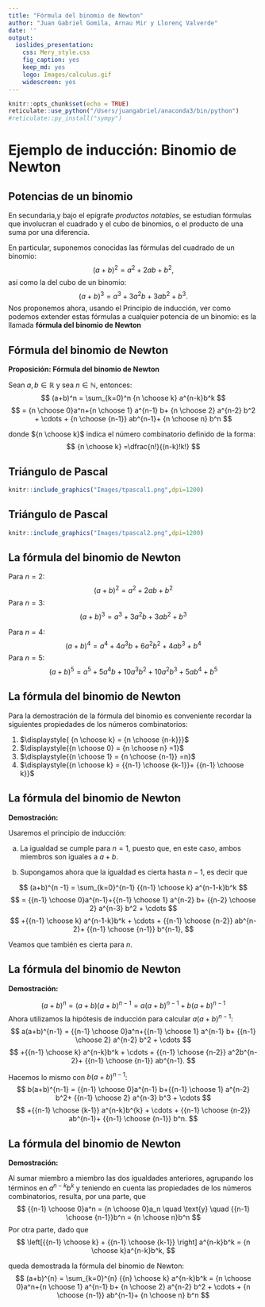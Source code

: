 ```yaml
---
title: "Fórmula del binomio de Newton"
author: "Juan Gabriel Gomila, Arnau Mir y Llorenç Valverde"
date: ''
output: 
  ioslides_presentation: 
    css: Mery_style.css
    fig_caption: yes
    keep_md: yes
    logo: Images/calculus.gif
    widescreen: yes
---
```


```r
knitr::opts_chunk$set(echo = TRUE)
reticulate::use_python("/Users/juangabriel/anaconda3/bin/python")
#reticulate::py_install("sympy")
```
# Ejemplo de inducción: Binomio de Newton

## Potencias de un binomio

En secundaria,y bajo el epígrafe *productos notables*, se estudian fórmulas que involucran el cuadrado y el cubo de binomios, o el producto de una suma por una diferencia. 

En particular, suponemos conocidas las fórmulas del cuadrado de un binomio:
$$
(a+b)^2 =a^2+2ab+b^2,
$$
así como la del cubo de un binomio:
$$
(a+b)^3=a^3+3a^2b+3ab^2+b^3.
$$
Nos proponemos ahora, usando el Principio de inducción, ver como podemos extender estas fórmulas a cualquier potencia de un binomio: es la llamada **fórmula del binomio de Newton**

## Fórmula del binomio de Newton

<l class="prop"> **Proposición: Fórmula del binomio de Newton** </l>

Sean $a,b \in \mathbb{R}$ y sea $n  \in \mathbb{N}$, entonces:
$$
(a+b)^n = \sum_{k=0}^n {n \choose k} a^{n-k}b^k 
$$
$$
= {n \choose 0}a^n+{n \choose 1} a^{n-1} b+ {n \choose 2} a^{n-2} b^2 + \cdots + {n \choose {n-1}} ab^{n-1}+ {n \choose n} b^n
$$
\vspace{.5cm}

donde  ${n \choose k}$ indica el número combinatorio definido de la forma:
$$
{n \choose k} =\dfrac{n!}{(n-k)!k!}
$$



## Triángulo de Pascal
<div class="center">
```r
knitr::include_graphics("Images/tpascal1.png",dpi=1200)
```
</div>



## Triángulo de Pascal
<div class="center">
```r
knitr::include_graphics("Images/tpascal2.png",dpi=1200)
```
</div>




## La fórmula del binomio de Newton

Para $n=2$:
$$
(a+b)^2 = a^2+2ab+b^2
$$
Para $n=3$:
$$
(a+b)^3 = a^3+3a^2b+3ab^2 + b^3
$$

Para $n=4$:
$$
(a+b)^4 = a^4+4a^3b+6a^2b^2+4ab^3+b^4
$$
Para $n=5$:
$$
(a+b)^5= a^5+5a^4b+10a^3b^2+10a^2b^3+5ab^4+b^5
$$


## La fórmula del binomio de Newton

Para la demostración de la fórmula del binomio es conveniente recordar la siguientes propiedades de los números combinatorios:

1. $\displaystyle{ {n \choose k} = {n \choose {n-k}}}$
2. $\displaystyle{{n \choose 0} = {n \choose n} =1}$
3. $\displaystyle{{n \choose 1} = {n \choose {n-1}} =n}$
4. $\displaystyle{{n \choose k} = {{n-1} \choose {k-1}}+ {{n-1} \choose k}}$


<!-- La demostración de estas propiedades tan sólo requiere manipulaciones algebraicas elementales. -->


## La fórmula del binomio de Newton

<div class="dem"> **Demostración:**

Usaremos el principio de inducción:

a. La igualdad se cumple para $n=1$, puesto que, en este caso, ambos miembros son iguales a $a+b$.

b. Supongamos ahora que la igualdad es cierta hasta $n-1$, es decir que

$$
(a+b)^{n -1} = \sum_{k=0}^{n-1} {{n-1} \choose k} a^{n-1-k}b^k
$$
$$
= {{n-1} \choose 0}a^{n-1}+{{n-1} \choose 1} a^{n-2} b+ {{n-2} \choose 2} a^{n-3} b^2 + \cdots
$$
$$
+{{n-1} \choose k} a^{n-1-k}b^k + \cdots + {{n-1} \choose {n-2}} ab^{n-2}+ {{n-1} \choose {n-1}} b^{n-1},
$$

Veamos que también es cierta para $n$.
</div>


## La fórmula del binomio de Newton

<div class="dem"> **Demostración:**


$$
(a+b)^n = (a+b) (a+b)^{n-1} = a(a+b)^{n-1}+b(a+b)^{n-1}
$$
Ahora utilizamos la hipótesis de inducción para calcular $a(a+b)^{n-1}$:
$$
a(a+b)^{n-1} = {{n-1} \choose 0}a^n+{{n-1} \choose 1} a^{n-1} b+ {{n-1} \choose 2} a^{n-2} b^2 + \cdots
$$
$$
+{{n-1} \choose k} a^{n-k}b^k + \cdots + {{n-1} \choose {n-2}} a^2b^{n-2}+ {{n-1} \choose {n-1}} ab^{n-1}.
$$
<!-- </div> -->

<!-- ## La fórmula del binomio de Newton -->

<!-- <div class="dem"> **Demostración:** -->

Hacemos lo mismo con $b(a+b)^{n-1}$:
$$
b(a+b)^{n-1} = {{n-1} \choose 0}a^{n-1} b+{{n-1} \choose 1} a^{n-2} b^2+ {{n-1} \choose 2} a^{n-3} b^3 + \cdots
$$
$$
+{{n-1} \choose {k-1}} a^{n-k}b^{k} + \cdots + {{n-1} \choose {n-2}} ab^{n-1}+ {{n-1} \choose {n-1}} b^n.
$$
</div>

## La fórmula del binomio de Newton

<div class="dem"> **Demostración:**

Al sumar miembro a miembro las dos igualdades anteriores, agrupando los términos en $a^{n-k} b^k$ y teniendo en cuenta las propiedades de los números combinatorios, resulta, por una parte, que
$$
 {{n-1} \choose 0}a^n = {n \choose 0}a_n \quad \text{y} \quad  {{n-1} \choose {n-1}}b^n = {n \choose n}b^n
$$
Por otra parte, dado que
$$
\left[{{n-1} \choose k} + {{n-1} \choose {k-1}} \right] a^{n-k}b^k = {n \choose k}a^{n-k}b^k,
$$

queda demostrada la fórmula del binomio de Newton:
$$
(a+b)^{n} = \sum_{k=0}^{n} {{n} \choose k} a^{n-k}b^k = {n \choose 0}a^n+{n \choose 1} a^{n-1} b+ {n \choose 2} a^{n-2} b^2 + \cdots + {n \choose {n-1}} ab^{n-1}+ {n \choose n} b^n
$$
</div>
